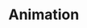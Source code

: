 # Animation

<!-- Self-contained introduction to animation.  We will only be using gganimate. Start with this introduction: https://www.datanovia.com/en/blog/gganimate-how-to-create-plots-with-beautiful-animation-in-r/. You may copy it exactly (I have permission) but we should provide a link back to the original. Make sure o cover anim_save() since students need to save their anmations and then deply them to Shiny. The gganimate official page is OK: https://gganimate.com/index.html. The section "Where is my animation?" is definitely important, as is understanding that the default creation is a gif. Should also cover how to post one's gif on Facebook/Twitter/etc. -->
